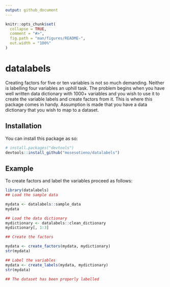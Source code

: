```yaml
---
output: github_document
---
```


```r
knitr::opts_chunk$set(
  collapse = TRUE,
  comment = "#>",
  fig.path = "man/figures/README-",
  out.width = "100%"
)
```

# datalabels

Creating factors for five or ten variables is not so much demanding. Neither is labelling four variables an uphill task. The problem begins when you have well written data dictionary with 1000+ variables and you wish to use it to create the variable labels and create factors from it. This is where this package comes in handy. Assumption is made that you have a data dictionary that you wish to map to a dataset.

## Installation

You can install this package as so:

``` r
# install.packages("devtools")
devtools::install_github("mosesotieno/datalabels")
```
## Example

To create factors and label the variables proceed as follows:

```r
library(datalabels)
## Load the sample data

mydata <- datalabels::sample_data
mydata

## Load the data dictionary
mydictionary <- datalabels::clean_dictionary
mydictionary[, 1:3]

## Create the factors

mydata <- create_factors(mydata, mydictionary)
str(mydata)

## Label the variables 
mydata <- create_labels(mydata, mydictionary)
str(mydata)

## The dataset has been properly labelled

```

